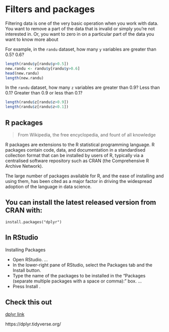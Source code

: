 # Filters and packages

Filtering data is one of the very basic operation when you work with data. You want to remove a part of the data that is invalid or simply you’re not interested in. Or, you want to zero in on a particular part of the data you want to know more about

For example, in the `randu` dataset, how many `y` variables are greater than 0.5?  0.6?

```r
length(randu$y[randu$y>0.5])
new.randu <- randu$y[randu$y>0.6]
head(new.randu)
length(new.randu)

```

In the `randu` dataset, how many `z` variables are greater than 0.9?  Less than 0.1?  Greater than 0.9 or less than 0.1?

```r
length(randu$z[randu$z>0.9])
length(randu$z[randu$z<0.1])
```

## R packages
> From Wikipedia, the free encyclopedia, and fount of all knowledge

R packages are extensions to the R statistical programming language. R packages contain code, data, and documentation in a standardised collection format that can be installed by users of R, typically via a centralised software repository such as CRAN (the Comprehensive R Archive Network).

The large number of packages available for R, and the ease of installing and using them, has been cited as a major factor in driving the widespread adoption of the language in data science.

## You can install the latest released version from CRAN with:

`install.packages("dplyr")`

## In RStudio 

Installing Packages

- Open RStudio. ...
- In the lower-right pane of RStudio, select the Packages tab and the Install button.
- Type the name of the packages to be installed in the “Packages (separate multiple packages with a space or comma):” box. ...
- Press Install .

## Check this out

[dplyr link](https://dplyr.tidyverse.org/)

https://dplyr.tidyverse.org/